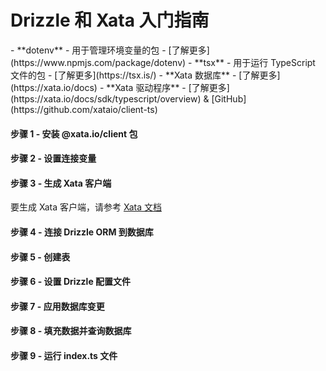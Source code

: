 
<Breadcrumbs/>

# Drizzle 和 Xata 入门指南

<Prerequisites>
  - **dotenv** - 用于管理环境变量的包 - [了解更多](https://www.npmjs.com/package/dotenv)
  - **tsx** - 用于运行 TypeScript 文件的包 - [了解更多](https://tsx.is/)
  - **Xata 数据库** - [了解更多](https://xata.io/docs)
  - **Xata 驱动程序** - [了解更多](https://xata.io/docs/sdk/typescript/overview) & [GitHub](https://github.com/xataio/client-ts)
</Prerequisites>

<FileStructure/>

#### 步骤 1 - 安装 **@xata.io/client** 包
<InstallPackages lib='@xata.io/client'/>

#### 步骤 2 - 设置连接变量

<SetupEnv env_variable='DATABASE_URL' />

#### 步骤 3 - 生成 Xata 客户端

要生成 Xata 客户端，请参考 [Xata 文档](https://xata.io/docs/getting-started/installation)

#### 步骤 4 - 连接 Drizzle ORM 到数据库

<ConnectXata/>

#### 步骤 5 - 创建表

<CreateTable />

#### 步骤 6 - 设置 Drizzle 配置文件

<SetupConfig dialect='postgresql' env_variable='DATABASE_URL'/>

#### 步骤 7 - 应用数据库变更

<ApplyChanges />

#### 步骤 8 - 填充数据并查询数据库

<QueryXata />

#### 步骤 9 - 运行 index.ts 文件

<RunFile/>
